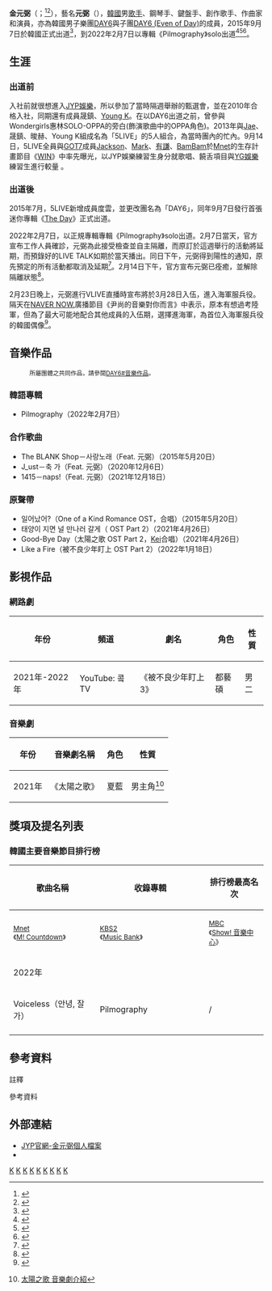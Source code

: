 {{Missing information|1=生平}}

{{藝人
| 姓名 = 金元弼
| 類型 = 男歌手
| 圖片 = 20160131 롤링홀 21주년 기념 공연.jpg
| 圖片簡介 = 2016年的元弼
| 職業 = 創作歌手、演員
| 外文名 = 김원필
| 外文 = ko
| 羅馬拼音 = Kim Won Pil
| 出生日期 = {{birth_date_and_age|1994|4|28}}
| 出生地點 = {{KOR}}[[仁川廣域市|仁川廣域市]]
| 語言 = 韓語
| 音樂類型 = [[韓國流行音樂|K-pop]]、[[搖滾|搖滾]]
| 演奏樂器 = 人聲、鍵盤、合成器、鋼琴
| 出道日期 = 2015年9月7日
| 活躍年代 = 2015年至今
| 唱片公司 = KT Music（韓國）
| 經紀公司 = [[JYP娛樂|JYP娛樂]]
| 相關團體 = [[DAY6|DAY6]]
}}
{{Infobox Korean name
|hangul=김원필
|hanja={{linktext|金|元|弼}}
|rr= Kim Won Pil
|mr= Kim Wŏn P'il
}}

'''金元弼'''（{{lang-ko|김원필}}；{{bd|1994年|4月28日}}<ref>{{Cite web|url=https://people.search.naver.com/search.naver?where=nexearch&sm=tab_ppn&query=day6%EC%9B%90%ED%95%84&os=2934546&ie=utf8&key=PeopleService|title=Day6 Wonpil:: 네이버 인물검색|website=people.search.naver.com|language=ko|access-date=2020-09-18|archive-date=2021-10-22|archive-url=https://web.archive.org/web/20211022095557/https://people.search.naver.com/search.naver?where=nexearch&sm=tab_ppn&query=day6%EC%9B%90%ED%95%84&os=2934546&ie=utf8&key=PeopleService|url-status=live}}</ref><ref name=":2">{{Cite web|date=2019-04-23|title=[NI스타] 이주의 생일, 트와이스 채영·NCT 제노·더보이즈 뉴·인피니트 김성규·데이식스 원필·빅뱅 대성|url=http://www.newsinside.kr/news/articleView.html?idxno=654917|url-status=live|access-date=2021-11-20|language=ko}}</ref>），藝名'''元弼'''（{{lang-ko|'''원필'''}}），[[韓國|韓國]]男[[歌手|歌手]]、鋼琴手、鍵盤手、創作歌手、作曲家和演員，亦為韓國男子樂團[[DAY6|DAY6]]與子團[[DAY6_(Even_of_Day)|DAY6 (Even of Day)]]的成員，2015年9月7日於韓國正式出道<ref>{{cite news|url=http://star.ettoday.net/news/581594|title=DAY6熬5年終於出道！　吐心聲「要習慣換成員很辛苦」|publisher=ETNEWS星光雲|date=2015-10-17|language=zh|access-date=2017-07-07|archive-url=https://web.archive.org/web/20170710092200/http://star.ettoday.net/news/581594|archive-date=2017-07-10|dead-url=yes}}</ref>，到2022年2月7日以專輯《Pilmography》solo出道<ref>{{cite news |title=데이식스 원필, 정규 1집 'Pilmography' 콘셉트 포토 공개..지적인 음악가 무드 |url=https://n.news.naver.com/entertain/article/112/0003526725 |accessdate=2022-02-05 |via=Naver |language=ko}}</ref><ref>{{cite news |title=데이식스 원필, "'♥마이데이'가 기댈 수 있는 사람 되고파"..솔로 데뷔 인터뷰 필름 공개 |url=https://www.chosun.com/entertainments/entertain_photo/2022/02/03/WK5FMJWAYCI27EEQ5R4WXPHTKI/ |accessdate=2022-02-05 |website=Chosun |language=ko}}</ref><ref>{{cite news |title='솔로데뷔' 데이식스 원필, 서사 품은 눈빛+겨울 분위기 발산 |url=https://www.inews24.com/view/1448045 |accessdate=2022-02-05 |website=inews24 |language=ko}}</ref>。

== 生涯 ==
=== 出道前 ===
入社前就很想進入[[JYP娛樂|JYP娛樂]]，所以參加了當時隔週舉辦的甄選會，並在2010年合格入社，同期還有成員晟鎮、[[Young_K|Young K]]。在以DAY6出道之前，曾參與Wondergirls惠林SOLO-OPPA的旁白(飾演歌曲中的OPPA角色)。2013年與[[Jae|Jae]]、晟鎮、晙赫、Young K組成名為「5LIVE」的5人組合，為當時團內的忙內。9月14日，5LIVE全員與[[GOT7|GOT7]]成員[[王嘉爾|Jackson]]、[[段宜恩|Mark]]、[[金有謙|有謙]]、[[BamBam|BamBam]]於[[Mnet|Mnet]]的生存計畫節目《[[WIN|WIN]]》中率先曝光，以JYP娛樂練習生身分就歌唱、饒舌項目與[[YG娛樂|YG娛樂]]練習生進行較量{{NoteTag|name=win|1=YG vs JYP演出片段{{youtube|Jx-ACrBWejo|<nowiki>[</nowiki> WIN : WHO IS NEXT <nowiki>]</nowiki> episode 4_ YG vs JYP ! 배틀의 결과는?!}}}} 。

===出道後===
2015年7月，5LIVE新增成員度雲，並更改團名為「DAY6」，同年9月7日發行首張迷你專輯《[[The_Day_(DAY6迷你專輯)|The Day]]》正式出道。

2022年2月7日，以正規專輯專輯《Pilmography》solo出道。2月7日當天，官方宣布工作人員確診，元弼為此接受檢查並自主隔離，而原訂於這週舉行的活動將延期，而預錄好的LIVE TALK如期於當天播出。同日下午，元弼得到陽性的通知，原先預定的所有活動都取消及延期<ref>{{Cite news|title=元弼於Solo專輯發行日確診 取消與延後活動|url=https://www.epochtimes.com/b5/22/2/8/n13561951.htm|accessdate=2022-02-24|date=2022-02-08|publisher=大紀元|language=zh|dead-url=no}}</ref>。2月14日下午，官方宣布元弼已痊癒，並解除隔離狀態<ref>{{Cite news|title=DAY6元弼已解除隔離 重啟活動3月辦演唱會|url=https://www.epochtimes.com/b5/22/2/14/n13575679.htm|accessdate=2022-02-24|date=2022-02-14|publisher=大紀元|language=zh|dead-url=no}}</ref>。

2月23日晚上，元弼進行VLIVE直播時宣布將於3月28日入伍，進入海軍服兵役。隔天在[[NAVER_NOW.|NAVER NOW.]]廣播節目《尹尚的音樂對你而言》中表示，原本有想過考陸軍，但為了最大可能地配合其他成員的入伍期，選擇進海軍，為首位入海軍服兵役的韓國偶像<ref>{{Cite news|title=元弼心繫DAY6選擇3月入海軍 向粉絲訴心意|url=https://www.epochtimes.com/b5/22/2/24/n13600594.htm|accessdate=2022-02-24|date=2022-02-24|publisher=大紀元|language=zh|dead-url=no}}</ref>。

== 音樂作品 == 
:<small>所屬團體之共同作品，請參閱[[DAY6#音樂作品|DAY6#音樂作品]]。</small>

===韓語專輯===
*Pilmography（2022年2月7日）

=== 合作歌曲 ===
* The BLANK Shop－사랑노래（Feat. 元弼）（2015年5月20日）
* J_ust－축 가（Feat. 元弼）（2020年12月6日）
*1415－naps!（Feat. 元弼）（2021年12月18日）

=== 原聲帶 ===
*일어났어?（One of a Kind Romance OST，{{link-ko|你好 佳英|백가영}}合唱）（2015年5月20日）
*태양이 지면 널 만나러 갈게（{{le|太陽之歌 (舞台劇)|Midnight Sun (musical)|太陽之歌}} OST Part 2）（2021年4月26日）
*Good-Bye Day（太陽之歌 OST Part 2，[[Kei|Kei]]合唱）（2021年4月26日）
*Like a Fire（被不良少年盯上 OST Part 2）（2022年1月18日）

== 影視作品 ==

=== 網路劇 ===
{|class="wikitable" style=text-align:center
|-style="font-weight:bold"
!年份!!頻道!!劇名!!角色!!性質
|-
| 2021年-2022年 || YouTube: 콬TV || 《被不良少年盯上3》|| 都藝碩 || 男二 
|}

=== 音樂劇 ===
{|class="wikitable" style=text-align:center
|-style="font-weight:bold"
!年份!!音樂劇名稱!!角色!!性質
|-
| 2021年 ||《太陽之歌》||夏藍||男主角<ref>{{ko}}[http://www.sctoday.co.kr/news/articleView.html?idxno=34964&continueFlag=61c631533848b2c010c8d06926a0bb0b&fbclid=IwAR2jISX3zT5_fORdocFoBfJ7wA6In8DHmKXBtZpaBjQcoFgF7fib7qfMjlg 太陽之歌 音樂劇介紹]</ref>
|}

==獎項及提名列表==

===韓國主要音樂節目排行榜===
{| class="wikitable plainrowheaders" style="text-align:center;"
! rowspan="2"| 歌曲名稱
! rowspan="2"width=200px| 收錄專輯
! colspan="6"| 排行榜最高名次
|-
! <small>[[Mnet媒體|Mnet]]<br />《[[M!_Countdown|M! Countdown]]》</small>
! <small>[[KBS第2頻道|KBS2]]<br />《[[KBS音樂銀行|Music Bank]]》</small>
! <small>[[文化廣播_(韓國)|MBC]]<br />《[[Show!_音樂中心|Show! 音樂中心]]》</small>
! <small>[[SBS_(韓國)|SBS]]<br />《[[SBS人氣歌謠|人氣歌謠]]》</small>
! <small>{{link-ko|MBC Music|MBC 뮤직}}<br />《[[Show_Champion|Show Champion]]》</small>
! <small>[[SBS_MTV|SBS MTV]]<br />《[[THE_SHOW_(SBS_MTV節目)|THE SHOW]]》</small>
|-
! colspan="8" | 2022年
|-
! Voiceless（안녕, 잘 가）
| Pilmography
| / || 37 || / || 27 || / || 未出演不排名
|-
|colspan="9"|{{small|「/」表示未有相關資料；「(1)」表示兩星期冠軍；「[1]」表示三星期冠軍；「*」表示打榜中}}
|}

== 參考資料 ==
;註釋
{{NoteFoot}}

;參考資料
{{reflist}}

== 外部連結 ==
*[http://www.jyppub.com/creators2?schDisplay=&schType=&schString=&pageNo=1&creator_cd=CR00042&creator_pm=Pil JYP官網-金元弼個人檔案]{{ko}}
*{{instagram|kimwon.pil|元弼}}

{{DAY6}}
{{JYP Entertainment}}
[[Category:DAY6|K]]
[[Category:韓國男歌手|K]]
[[Category:韓國鋼琴家|K]]
[[Category:韓國創作歌手|K]]
[[Category:韓國作曲家|K]]
[[Category:韓國作詞家|K]]
[[Category:韩国男演员|K]]
[[Category:仁川廣域市出身人物|K]]
[[Category:金姓|K]]